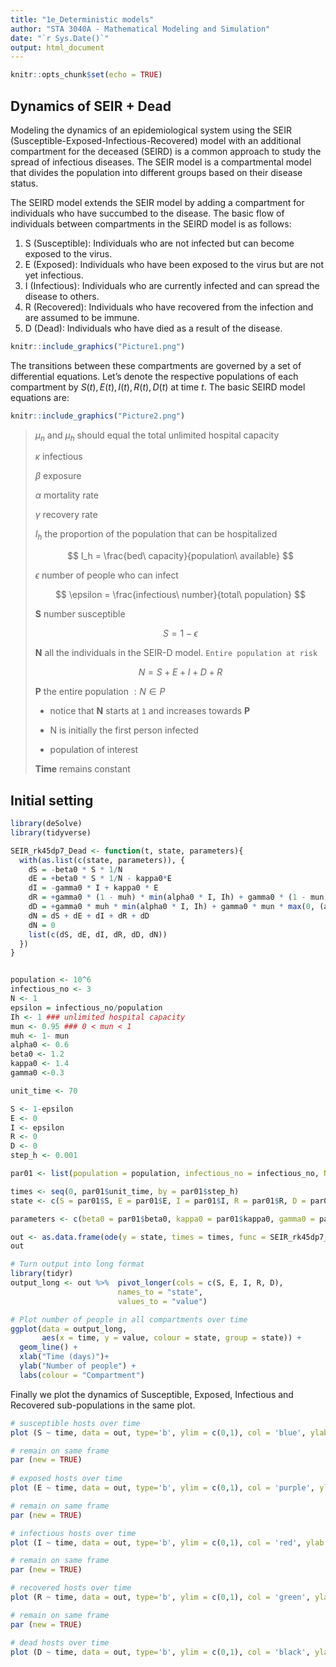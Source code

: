 ```yaml
---
title: "1e_Deterministic models"
author: "STA 3040A - Mathematical Modeling and Simulation"
date: "`r Sys.Date()`"
output: html_document
---
```


```r
knitr::opts_chunk$set(echo = TRUE)
```

## Dynamics of SEIR + Dead

Modeling the dynamics of an epidemiological system using the SEIR (Susceptible-Exposed-Infectious-Recovered) model with an additional compartment for the deceased (SEIRD) is a common approach to study the spread of infectious diseases. The SEIR model is a compartmental model that divides the population into different groups based on their disease status.

The SEIRD model extends the SEIR model by adding a compartment for individuals who have succumbed to the disease. The basic flow of individuals between compartments in the SEIRD model is as follows:

1.  S (Susceptible): Individuals who are not infected but can become exposed to the virus.
2.  E (Exposed): Individuals who have been exposed to the virus but are not yet infectious.
3.  I (Infectious): Individuals who are currently infected and can spread the disease to others.
4.  R (Recovered): Individuals who have recovered from the infection and are assumed to be immune.
5.  D (Dead): Individuals who have died as a result of the disease.

```r
knitr::include_graphics("Picture1.png")
```

The transitions between these compartments are governed by a set of differential equations. Let's denote the respective populations of each compartment by $S(t),E(t),I(t), R(t),D(t)$ at time $t$. The basic SEIRD model equations are:

```r
knitr::include_graphics("Picture2.png")
```

> $\mu_n$ and $\mu_h$ should equal the total unlimited hospital capacity
>
> $\kappa$ infectious
>
> $\beta$ exposure
>
> $\alpha$ mortality rate
>
> $\gamma$ recovery rate
>
> $I_h$ the proportion of the population that can be hospitalized
>
> $$
> I_h = \frac{bed\ capacity}{population\ available}
> $$
>
> $\epsilon$ number of people who can infect
>
> $$
> \epsilon = \frac{infectious\ number}{total\ population}
> $$
>
> **S** number susceptible
>
> $$
> S = 1 - \epsilon
> $$
>
> **N** all the individuals in the SEIR-D model. `Entire population at risk`
>
> $$
> N = S + E + I + D + R
> $$
>
> **P** the entire population $: N \in P$
>
> -   notice that **N** starts at `1` and increases towards **P**
>
> ```{=html}
> <!-- -->
> ```
> -   N is initially the first person infected
>
> -   population of interest
>
> **Time** remains constant

## Initial setting

```r
library(deSolve)
library(tidyverse)

SEIR_rk45dp7_Dead <- function(t, state, parameters){
  with(as.list(c(state, parameters)), {
    dS = -beta0 * S * 1/N
    dE = +beta0 * S * 1/N - kappa0*E
    dI = -gamma0 * I + kappa0 * E
    dR = +gamma0 * (1 - muh) * min(alpha0 * I, Ih) + gamma0 * (1 - mun) * max(0,(alpha0 * I) - Ih) + gamma0 * (1 - alpha0)* I
    dD = +gamma0 * muh * min(alpha0 * I, Ih) + gamma0 * mun * max(0, (alpha0 * I) - Ih)
    dN = dS + dE + dI + dR + dD
    dN = 0
    list(c(dS, dE, dI, dR, dD, dN))
  })
}


population <- 10^6
infectious_no <- 3
N <- 1
epsilon = infectious_no/population
Ih <- 1 ### unlimited hospital capacity
mun <- 0.95 ### 0 < mun < 1
muh <- 1- mun
alpha0 <- 0.6
beta0 <- 1.2
kappa0 <- 1.4
gamma0 <-0.3

unit_time <- 70

S <- 1-epsilon
E <- 0
I <- epsilon
R <- 0
D <- 0
step_h <- 0.001

par01 <- list(population = population, infectious_no = infectious_no, N = N, epsilon = epsilon, Ih = Ih, muh = muh, mun = mun, alpha0 = alpha0, beta0 = beta0, kappa0 = kappa0, gamma0 = gamma0, S = S, E = E, I = I, R = R, D = D, step_h = step_h, unit_time = unit_time)

times <- seq(0, par01$unit_time, by = par01$step_h)
state <- c(S = par01$S, E = par01$E, I = par01$I, R = par01$R, D = par01$D, N = par01$N)

parameters <- c(beta0 = par01$beta0, kappa0 = par01$kappa0, gamma0 = par01$gamma0, alpha0 = par01$alpha0)

out <- as.data.frame(ode(y = state, times = times, func = SEIR_rk45dp7_Dead, parms = parameters))
out

# Turn output into long format
library(tidyr)
output_long <- out %>%  pivot_longer(cols = c(S, E, I, R, D),
                        names_to = "state",
                        values_to = "value") 

# Plot number of people in all compartments over time
ggplot(data = output_long,                                               
       aes(x = time, y = value, colour = state, group = state)) +  
  geom_line() +                                                          
  xlab("Time (days)")+                                                   
  ylab("Number of people") +                                
  labs(colour = "Compartment") 
```

Finally we plot the dynamics of Susceptible, Exposed, Infectious and Recovered sub-populations in the same plot.

```r

# susceptible hosts over time
plot (S ~ time, data = out, type='b', ylim = c(0,1), col = 'blue', ylab = 'S, E, I, R', main = 'SEIRD epidemic') 

# remain on same frame
par (new = TRUE)    
 
# exposed hosts over time
plot (E ~ time, data = out, type='b', ylim = c(0,1), col = 'purple', ylab = '', axes = FALSE) 

# remain on same frame
par (new = TRUE)  

# infectious hosts over time
plot (I ~ time, data = out, type='b', ylim = c(0,1), col = 'red', ylab = '', axes = FALSE) 

# remain on same frame
par (new = TRUE)  

# recovered hosts over time
plot (R ~ time, data = out, type='b', ylim = c(0,1), col = 'green', ylab = '', axes = FALSE)

# remain on same frame
par (new = TRUE)  

# dead hosts over time
plot (D ~ time, data = out, type='b', ylim = c(0,1), col = 'black', ylab = '', axes = FALSE)

```
